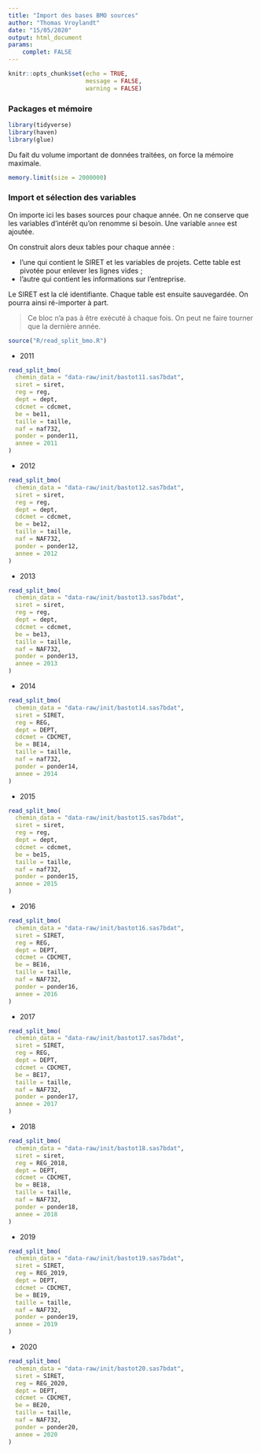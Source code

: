 ```yaml
---
title: "Import des bases BMO sources"
author: "Thomas Vroylandt"
date: "15/05/2020"
output: html_document
params:
    complet: FALSE
---
```


```r
knitr::opts_chunk$set(echo = TRUE, 
                      message = FALSE,
                      warning = FALSE)
```


### Packages et mémoire

```r
library(tidyverse)
library(haven)
library(glue)
```

Du fait du volume important de données traitées, on force la mémoire maximale.

```r
memory.limit(size = 2000000)
```

### Import et sélection des variables

On importe ici les bases sources pour chaque année. On ne conserve que les variables d'intérêt qu'on renomme si besoin. Une variable `annee` est ajoutée.

On construit alors deux tables pour chaque année :

+ l'une qui contient le SIRET et les variables de projets. Cette table est pivotée pour enlever les lignes vides ;
+ l'autre qui contient les informations sur l'entreprise.

Le SIRET est la clé identifiante. Chaque table est ensuite sauvegardée. On pourra ainsi ré-importer à part.

> Ce bloc n'a pas à être exécuté à chaque fois. On peut ne faire tourner que la dernière année.

```r
source("R/read_split_bmo.R")
```

+ 2011

```r
read_split_bmo(
  chemin_data = "data-raw/init/bastot11.sas7bdat",
  siret = siret,
  reg = reg,
  dept = dept,
  cdcmet = cdcmet,
  be = be11,
  taille = taille,
  naf = naf732,
  ponder = ponder11,
  annee = 2011
)
```

+ 2012

```r
read_split_bmo(
  chemin_data = "data-raw/init/bastot12.sas7bdat",
  siret = siret,
  reg = reg,
  dept = dept,
  cdcmet = cdcmet,
  be = be12,
  taille = taille,
  naf = NAF732,
  ponder = ponder12,
  annee = 2012
)
```

+ 2013

```r
read_split_bmo(
  chemin_data = "data-raw/init/bastot13.sas7bdat",
  siret = siret,
  reg = reg,
  dept = dept,
  cdcmet = cdcmet,
  be = be13,
  taille = taille,
  naf = NAF732,
  ponder = ponder13,
  annee = 2013
)
```

+ 2014

```r
read_split_bmo(
  chemin_data = "data-raw/init/bastot14.sas7bdat",
  siret = SIRET,
  reg = REG,
  dept = DEPT,
  cdcmet = CDCMET,
  be = BE14,
  taille = taille,
  naf = naf732,
  ponder = ponder14,
  annee = 2014
)
```

+ 2015

```r
read_split_bmo(
  chemin_data = "data-raw/init/bastot15.sas7bdat",
  siret = siret,
  reg = reg,
  dept = dept,
  cdcmet = cdcmet,
  be = be15,
  taille = taille,
  naf = naf732,
  ponder = ponder15,
  annee = 2015
)
```

+ 2016

```r
read_split_bmo(
  chemin_data = "data-raw/init/bastot16.sas7bdat",
  siret = SIRET,
  reg = REG,
  dept = DEPT,
  cdcmet = CDCMET,
  be = BE16,
  taille = taille,
  naf = NAF732,
  ponder = ponder16,
  annee = 2016
)
```

+ 2017

```r
read_split_bmo(
  chemin_data = "data-raw/init/bastot17.sas7bdat",
  siret = SIRET,
  reg = REG,
  dept = DEPT,
  cdcmet = CDCMET,
  be = BE17,
  taille = taille,
  naf = NAF732,
  ponder = ponder17,
  annee = 2017
)
```

+ 2018

```r
read_split_bmo(
  chemin_data = "data-raw/init/bastot18.sas7bdat",
  siret = siret,
  reg = REG_2018,
  dept = DEPT,
  cdcmet = CDCMET,
  be = BE18,
  taille = taille,
  naf = NAF732,
  ponder = ponder18,
  annee = 2018
)
```

+ 2019

```r
read_split_bmo(
  chemin_data = "data-raw/init/bastot19.sas7bdat",
  siret = SIRET,
  reg = REG_2019,
  dept = DEPT,
  cdcmet = CDCMET,
  be = BE19,
  taille = taille,
  naf = NAF732,
  ponder = ponder19,
  annee = 2019
)
```

+ 2020

```r
read_split_bmo(
  chemin_data = "data-raw/init/bastot20.sas7bdat",
  siret = SIRET,
  reg = REG_2020,
  dept = DEPT,
  cdcmet = CDCMET,
  be = BE20,
  taille = taille,
  naf = NAF732,
  ponder = ponder20,
  annee = 2020
)
```
